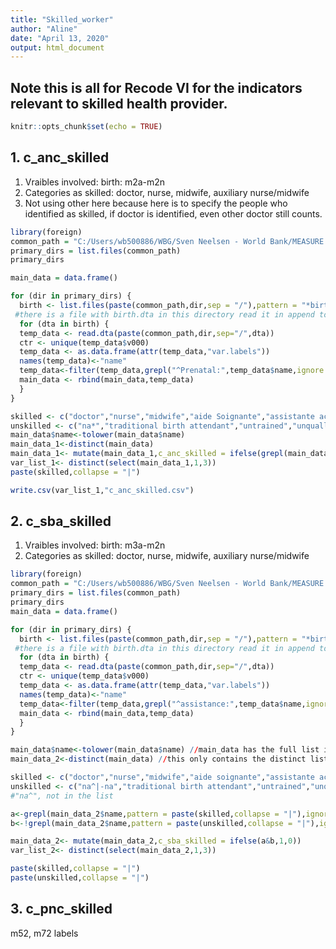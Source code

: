 ```yaml
---
title: "Skilled_worker"
author: "Aline"
date: "April 13, 2020"
output: html_document
---
```

## Note this is all for Recode VI for the indicators relevant to skilled health provider. 

```r
knitr::opts_chunk$set(echo = TRUE)
```

## 1. c_anc_skilled
1. Vraibles involved: birth: m2a-m2n
2. Categories as skilled: doctor, nurse, midwife, auxiliary nurse/midwife
3. Not using other here because here is to specify the people who identified as skilled, if doctor is identified, even other doctor still counts. 

```r
library(foreign)
common_path = "C:/Users/wb500886/WBG/Sven Neelsen - World Bank/MEASURE UHC DATA/RAW DATA/Recode VI"
primary_dirs = list.files(common_path)
primary_dirs

main_data = data.frame()

for (dir in primary_dirs) {
  birth <- list.files(paste(common_path,dir,sep = "/"),pattern = "*birth")
 #there is a file with birth.dta in this directory read it in append to a data.frame
  for (dta in birth) {
  temp_data <- read.dta(paste(common_path,dir,sep="/",dta))
  ctr <- unique(temp_data$v000)
  temp_data <- as.data.frame(attr(temp_data,"var.labels"))
  names(temp_data)<-"name"
  temp_data<-filter(temp_data,grepl("^Prenatal:",temp_data$name,ignore.case = TRUE))%>%mutate(country = ctr)
  main_data <- rbind(main_data,temp_data)
  }
}

skilled <- c("doctor","nurse","midwife","aide Soignante","assistante accoucheuse","clinical officer","mch aide", "trained","auxiliary birth attendant","physician assistant","professional","ferdsher","skilled","community health care provider","birth attendant","hospital/health center worker","hew","auxiliary","icds","feldsher","mch","vhw","village health team","health personnel","gynecolog(ist|y)","obstetrician","internist","pediatrician","family welfare visitor","medical assistant","health assistant") 
unskilled <- c("na*","traditional birth attendant","untrained","unquallified","empirical midwife")
main_data$name<-tolower(main_data$name)
main_data_1<-distinct(main_data)
main_data_1<- mutate(main_data_1,c_anc_skilled = ifelse(grepl(main_data_1$name,pattern = paste(skilled,collapse = "|"),ignore.case = TRUE),1,0))
var_list_1<- distinct(select(main_data_1,1,3))
paste(skilled,collapse = "|")

write.csv(var_list_1,"c_anc_skilled.csv")
```

## 2. c_sba_skilled
1. Vraibles involved: birth: m3a-m2n
2. Categories as skilled: doctor, nurse, midwife, auxiliary nurse/midwife

```r
library(foreign)
common_path = "C:/Users/wb500886/WBG/Sven Neelsen - World Bank/MEASURE UHC DATA/RAW DATA/Recode VI"
primary_dirs = list.files(common_path)
primary_dirs
main_data = data.frame()

for (dir in primary_dirs) {
  birth <- list.files(paste(common_path,dir,sep = "/"),pattern = "*birth")
 #there is a file with birth.dta in this directory read it in append to a data.frame
  for (dta in birth) {
  temp_data <- read.dta(paste(common_path,dir,sep="/",dta))
  ctr <- unique(temp_data$v000)
  temp_data <- as.data.frame(attr(temp_data,"var.labels"))
  names(temp_data)<-"name"
  temp_data<-filter(temp_data,grepl("^assistance:",temp_data$name,ignore.case = TRUE))%>%mutate(country = ctr)
  main_data <- rbind(main_data,temp_data)
  }
}

main_data$name<-tolower(main_data$name) //main_data has the full list including the country survey info. 
main_data_2<-distinct(main_data) //this only contains the distinct list of labels, no survey info. 

skilled <- c("doctor","nurse","midwife","aide soignante","assistante accoucheuse","clinical officer","mch aide", "trained","auxiliary birth attendant","physician assistant","professional","ferdsher","skilled","community health care provider","birth attendant","hospital/health center worker","hew","auxiliary","icds","feldsher","mch","vhw","village health team","health personnel","gynecolog(ist|y)","obstetrician","internist","pediatrician","family welfare visitor","medical assistant","health assistant") 
unskilled <- c("na^|-na","traditional birth attendant","untrained","unquallified","empirical midwife")
#"na^", not in the list

a<-grepl(main_data_2$name,pattern = paste(skilled,collapse = "|"),ignore.case = TRUE)
b<-!grepl(main_data_2$name,pattern = paste(unskilled,collapse = "|"),ignore.case = TRUE)   

main_data_2<- mutate(main_data_2,c_sba_skilled = ifelse(a&b,1,0))
var_list_2<- distinct(select(main_data_2,1,3))

paste(skilled,collapse = "|")
paste(unskilled,collapse = "|")
```

## 3. c_pnc_skilled

m52, m72 labels

```r

```
